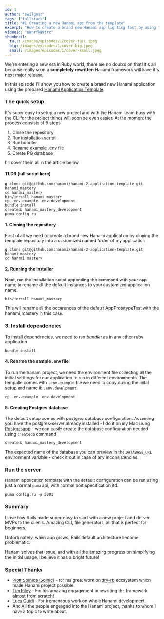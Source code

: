 ```yaml
---
id: 1
author: "swilgosz"
tags: ["fullstack"]
title: "#1 Creating a new Hanami app from the template"
excerpt: "How to create a brand new Hanami app lighting fast by using the Hanami application template."
videoId: "uWnrfkN9trc"
thumbnail:
  full: /images/episodes/1/cover-full.jpeg
  big: /images/episodes/1/cover-big.jpeg
  small: /images/episodes/1/cover-small.jpeg
---
```


We're entering a new era in Ruby world, there are no doubts on that! It's all because really soon a **completely rewritten** Hanami framework will have it's next major release.

In this episode I'll show you how to create a brand new Hanami application using the prepared [Hanami Application Template](https://github.com/hanami/hanami-2-application-template).

### The quick setup

It's super easy to setup a new project and with the Hanami team busy with the CLI for the project things will soon be even easier. At the moment the process consists of 5 steps:

1. Clone the repository
2. Run installation script
3. Run bundler
4. Rename example .env file
5. Create PG database

I'll cover them all in the article below

#### TLDR (full script here)

```shell
g clone git@github.com:hanami/hanami-2-application-template.git hanami_mastery
cd hanami_mastery
bin/install hanami_mastery
cp .env-example .env.development
bundle install
createdb hanami_mastery_development
puma config.ru
```

#### 1. Cloning the repository

First of all we need to create a brand new Hanami application by cloning the template repository into
a customized named folder of my application

```shell
g clone git@github.com:hanami/hanami-2-application-template.git hanami_mastery
cd hanami_mastery
```

#### 2. Running the installer

Next, run the installation script appending the command with your app name to rename all the default
instances to your customized application name.

```shell
bin/install hanami_mastery
```

This will rename all the occurences of the default AppPrototypeTest with the hanami_mastery in this case.

### 3. Install dependencies

To install dependencies, we need to run _bundler_ as in any other ruby application

```shell
bundle install
```

#### 4. Rename the sample .env file

To run the hanami project, we need the environment file collecting all the initial setttings for
our application to run in different environments. The tempalte comes with `.env-example` file
we need to copy during the inital setup and name it: `.env.develpment`

```shell
cp .env-example .env.development
```

#### 5. Creating Postgres database

The default setup comes with postgres database configuration. Assuming you have the postgres-server
already installed - I do it on my Mac using [Postgresapp](https://postgresapp.com/) - we can easily
create the database configuration needed using `createdb` command

```shell
createdb hanami_mastery_development
```

The expected name of the database you can preview in the `DATABASE_URL` environment variable - check it out in case of any inconsistencies.

### Run the server

Hanami application template with the default configuration can be run using just a normal `puma` api, with normal port specification itd.

```shell
puma config.ru -p 3001
```

### Summary

I love how Rails made super-easy to start with a new project and deliver MVPs to the clients. Amazing CLI, file generators, all that is perfect for beginners.

Unfortunately, when app grows, Rails default architecture become problematic.

Hanami solves that issue, and with all the amazing progress on simplifying the initial usage, I believe it has a bright future!

### Special Thanks

- [Piotr Solnica (Solnic)](https://github.com/solnic) - for his great work on [dry-rb](https://github.com/dry-rb) ecosystem which made Hanami project possible.
- [Tim Riley](https://timriley.info/) - For his amazing engagement in rewriting the framework almost from scratch!
- [Luca Guidi](https://lucaguidi.com/) - For tremendous work on whole Hanami development.
- And All the people engeaged into the Hanami project, thanks to whom I have a topic to write about.
